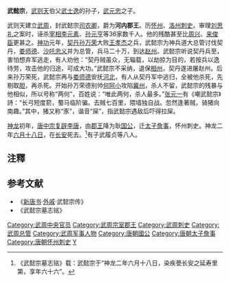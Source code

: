 '''武懿宗'''{{BD|641年||706年|8月1日|catIdx=W}}，[[武则天|武则天]]伯父[[武士逸|武士逸]]的孙子，[[武元忠|武元忠]]之子。

武则天建立[[武周|武周]]，封武懿宗[[司农卿|司农卿]]，爵为'''河内郡王'''。历[[怀州|怀州]]、[[洛州|洛州]][[刺史|刺史]]。审理[[刘思礼|刘思礼]]之案时，诬杀[[宰相|宰相]][[李元素_(亳州)|李元素]]、[[孙元亨|孙元亨]]等36家数千人。他的残酷甚至比[[周兴_(唐朝)|周兴]]、[[来俊臣|来俊臣]]更甚之。[[神功|神功]]元年，[[契丹|契丹]][[孙万荣|孙万荣]]大败[[王孝杰|王孝杰]]之兵，武懿宗为神兵道大总管讨伐契丹，[[娄师德|娄师德]]、[[沙吒忠义|沙吒忠义]]并为总管，兵马二十万，到达[[赵州_(北齐)|赵州]]。武懿宗听说契丹兵至，害怕想弃军逃走，有人劝他：“契丹贼虽众，无辎载，以劫掠为目的，若按兵以逸待劳，攻击他的归途，可成大功。”武懿宗不采纳，退保[[相州|相州]]，契丹遂进屠赵州。后来孙万荣死，武懿宗再与[[娄师德|娄师德]]安抚[[河北|河北]]，有人从契丹军中逃归，全被他杀死，先剔取[[胆|胆]]，再杀死。开始孙万荣德别帅[[何阿小|何阿小]]攻陷[[冀州|冀州]]，杀人不留，武懿宗的残暴与他相似，所以号称“两何”，百姓说：“唯此两何，杀人最多。”[[张元一|张元一]]有《嘲武懿宗》詩：“长弓短度箭，蜀马临阶骗。去贼七百里，隈墙独自战。忽然逢著贼，骑猪向南趣。”其中，猪又称“豕”，谐音“屎”，指武懿宗遇敌后吓得拉屎。

[[神龙_(年号)|神龙]]初年，[[唐中宗|唐中宗]][[复辟|复辟]][[唐朝|李唐]]，由[[郡王|郡王]]降为耿[[国公|国公]]，迁[[太子詹事|太子詹事]]，怀州刺史。神龙二年[[六月十八日|六月十八日]]，在[[长安|长安]]死去。<ref>《武懿宗墓志铭》载：武懿宗于“神龙二年六月十八日，染疾甍长安之延寿里第，享年六十六”。</ref>有子武履贞等八人。

==注釋==
{{reflist}}
==参考文献==
*《[[新唐书|新唐书]]·[[外戚|外戚]]·武懿宗传》
*《武懿宗墓志铭》

{{DEFAULTSORT:W}}
[[Category:武周中央官员|Category:武周中央官员]]
[[Category:武周宗室郡王|Category:武周宗室郡王]]
[[Category:武周刺史|Category:武周刺史]]
[[Category:武周总管|Category:武周总管]]
[[Category:武周军事人物|Category:武周军事人物]]
[[Category:唐朝國公|Category:唐朝國公]]
[[Category:唐朝太子詹事|Category:唐朝太子詹事]]
[[Category:唐朝怀州刺史|Category:唐朝怀州刺史]]
[[Category:武姓|Y]]